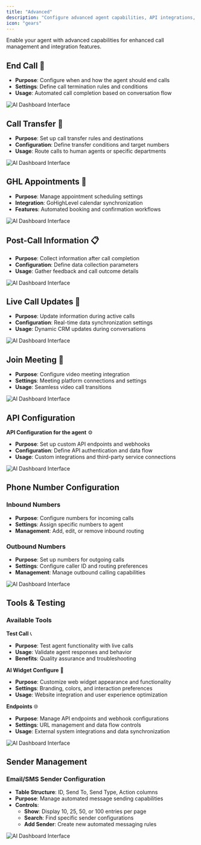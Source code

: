 ```yaml
---
title: "Advanced"
description: "Configure advanced agent capabilities, API integrations, phone number management, and testing tools. This section provides expert-level controls for enhanced agent functionality"
icon: "gears"
---
```


Enable your agent with advanced capabilities for enhanced call management and integration features.

## End Call 🔴
- **Purpose**: Configure when and how the agent should end calls
- **Settings**: Define call termination rules and conditions
- **Usage**: Automated call completion based on conversation flow

![AI Dashboard Interface](/images/ai/end-call.png)
##  Call Transfer 🔄
- **Purpose**: Set up call transfer rules and destinations
- **Configuration**: Define transfer conditions and target numbers
- **Usage**: Route calls to human agents or specific departments

![AI Dashboard Interface](/images/ai/call-transfer.png)

## GHL Appointments 📅
- **Purpose**: Manage appointment scheduling settings
- **Integration**: GoHighLevel calendar synchronization
- **Features**: Automated booking and confirmation workflows

![AI Dashboard Interface](/images/ai/ghl-appointments.png)

## Post-Call Information 📋
- **Purpose**: Collect information after call completion
- **Configuration**: Define data collection parameters
- **Usage**: Gather feedback and call outcome details

![AI Dashboard Interface](/images/ai/post-call.png)

## Live Call Updates 📝
- **Purpose**: Update information during active calls
- **Configuration**: Real-time data synchronization settings
- **Usage**: Dynamic CRM updates during conversations

![AI Dashboard Interface](/images/ai/live-call.png)

## Join Meeting 🎥
- **Purpose**: Configure video meeting integration
- **Settings**: Meeting platform connections and settings
- **Usage**: Seamless video call transitions

![AI Dashboard Interface](/images/ai/join-meetings.png)
## API Configuration

**API Configuration for the agent** ⚙️
- **Purpose**: Set up custom API endpoints and webhooks
- **Configuration**: Define API authentication and data flow
- **Usage**: Custom integrations and third-party service connections

![AI Dashboard Interface](/images/ai/api-configration.png)
## Phone Number Configuration

### Inbound Numbers
- **Purpose**: Configure numbers for incoming calls
- **Settings**: Assign specific numbers to agent
- **Management**: Add, edit, or remove inbound routing


### Outbound Numbers  
- **Purpose**: Set up numbers for outgoing calls
- **Settings**: Configure caller ID and routing preferences
- **Management**: Manage outbound calling capabilities

![AI Dashboard Interface](/images/ai/phone-number.png)
## Tools & Testing

### Available Tools

**Test Call** 📞
- **Purpose**: Test agent functionality with live calls
- **Usage**: Validate agent responses and behavior
- **Benefits**: Quality assurance and troubleshooting



**AI Widget Configure** 🧩
- **Purpose**: Customize web widget appearance and functionality
- **Settings**: Branding, colors, and interaction preferences
- **Usage**: Website integration and user experience optimization


**Endpoints** 🌐
- **Purpose**: Manage API endpoints and webhook configurations
- **Settings**: URL management and data flow controls
- **Usage**: External system integrations and data synchronization

![AI Dashboard Interface](/images/ai/tools-testing.png)
## Sender Management

### Email/SMS Sender Configuration
- **Table Structure**: ID, Send To, Send Type, Action columns
- **Purpose**: Manage automated message sending capabilities
- **Controls**: 
  - **Show**: Display 10, 25, 50, or 100 entries per page
  - **Search**: Find specific sender configurations
  - **Add Sender**: Create new automated messaging rules

![AI Dashboard Interface](/images/ai/sender-managment.png)


